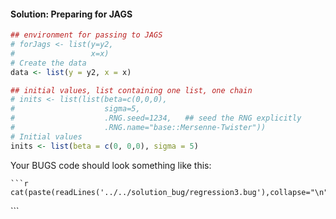 #### Solution: Preparing for JAGS

```r
## environment for passing to JAGS
# forJags <- list(y=y2,
#                 x=x)
# Create the data
data <- list(y = y2, x = x)
```

```r
## initial values, list containing one list, one chain
# inits <- list(list(beta=c(0,0,0),
#                    sigma=5,
#                    .RNG.seed=1234,   ## seed the RNG explicitly
#                    .RNG.name="base::Mersenne-Twister"))
# Initial values
inits <- list(beta = c(0, 0,0), sigma = 5)

```

Your BUGS code should look something like this:
```
```r
cat(paste(readLines('../../solution_bug/regression3.bug'),collapse="\n"))
```
```


